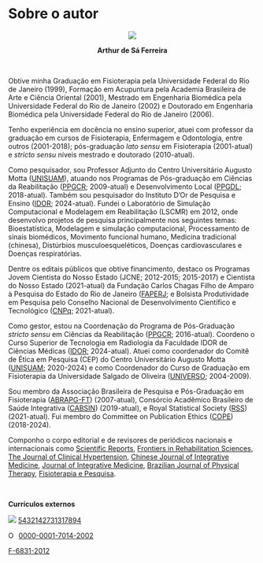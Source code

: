 # **Sobre o autor** {#author .unnumbered}

```{=latex}
\markboth{}{}
```
<center>

![](images/ASF.png) <br>

**Arthur de Sá Ferreira**

</center>

<br>

Obtive minha Graduação em Fisioterapia pela Universidade Federal do Rio de Janeiro (1999), Formação em Acupuntura pela Academia Brasileira de Arte e Ciência Oriental (2001), Mestrado em Engenharia Biomédica pela Universidade Federal do Rio de Janeiro (2002) e Doutorado em Engenharia Biomédica pela Universidade Federal do Rio de Janeiro (2006).

Tenho experiência em docência no ensino superior, atuei com professor da graduação em cursos de Fisioterapia, Enfermagem e Odontologia, entre outros (2001-2018); pós-graduação *lato sensu* em Fisioterapia (2001-atual) e *stricto sensu* níveis mestrado e doutorado (2010-atual).

Como pesquisador, sou Professor Adjunto do Centro Universitário Augusto Motta ([UNISUAM](https://www.unisuam.edu.br)), atuando nos Programas de Pós-graduação em Ciências da Reabilitação ([PPGCR](https://www.unisuam.edu.br/programa-pos-graduacao-ciencias-da-reabilitacao); 2009-atual) e Desenvolvimento Local ([PPGDL](https://www.unisuam.edu.br/programa-pos-graduacao-desenvolvimento-local); 2018-atual). Também sou pesquisador do Instituto D'Or de Pesquisa e Ensino ([IDOR](https://www.rededorsaoluiz.com.br/instituto/idor); 2024-atual). Fundei o Laboratório de Simulação Computacional e Modelagem em Reabilitação (LSCMR) em 2012, onde desenvolvo projetos de pesquisa principalmente nos seguintes temas: Bioestatística, Modelagem e simulação computacional, Processamento de sinais biomédicos, Movimento funcional humano, Medicina tradicional (chinesa), Distúrbios musculoesqueléticos, Doenças cardiovasculares e Doenças respiratórias.

Dentre os editais públicos que obtive financimento, destaco os Programas Jovem Cientista do Nosso Estado (JCNE; 2012-2015; 2015-2017) e Cientista do Nosso Estado (2021-atual) da Fundação Carlos Chagas Filho de Amparo à Pesquisa do Estado do Rio de Janeiro ([FAPERJ](https://www.faperj.br); e Bolsista Produtividade em Pesquisa pelo Conselho Nacional de Desenvolvimento Científico e Tecnológico ([CNPq](http://www.cnpq.br); 2021-atual).

Como gestor, estou na Coordenação do Programa de Pós-Graduação *stricto sensu* em Ciências da Reabilitação ([PPGCR](https://www.unisuam.edu.br/programa-pos-graduacao-ciencias-da-reabilitacao); 2016-atual). Coordeno o Curso Superior de Tecnologia em Radiologia da Faculdade IDOR de Ciências Médicas ([IDOR](https://www.rededorsaoluiz.com.br/instituto/idor/cursos/vestibular-agendado-curso-superior-de-tecnologia-em-radiologia/); 2024-atual). Atuei como coordenador do Comitê de Ética em Pesquisa (CEP) do Centro Universitário Augusto Motta ([UNISUAM](https://www.unisuam.edu.br); 2020-2024) e como Coordenador do Curso de Graduação em Fisioterapia da Universidade Salgado de Oliveira ([UNIVERSO](https://universo.edu.br); 2004-2009).

Sou membro da Associação Brasileira de Pesquisa e Pós-Graduação em Fisioterapia ([ABRAPG-FT](https://abrapg-ft.org.br/portal/)) (2007-atual), Consórcio Acadêmico Brasileiro de Saúde Integrativa ([CABSIN](https://cabsin.org.br)) (2019-atual), e Royal Statistical Society ([RSS](https://rss.org.uk)) (2021-atual). Fui membro do Committee on Publication Ethics ([COPE](https://publicationethics.org)) (2018-2024).

Componho o corpo editorial e de revisores de periódicos nacionais e internacionais como [Scientific Reports](https://www.nature.com/srep/about/editors), [Frontiers in Rehabilitation Sciences](https://www.frontiersin.org/research-topics/26395/systemic-effects-and-disabilities-in-long-covid-syndrome-current-approaches-and-clinical-challenges), [The Journal of Clinical Hypertension](https://onlinelibrary.wiley.com/journal/17517176), [Chinese Journal of Integrative Medicine](https://www.springer.com/journal/11655/editors), [Journal of Integrative Medicine](https://www.journals.elsevier.com/journal-of-integrative-medicine/editorial-board), [Brazilian Journal of Physical Therapy](https://www.sciencedirect.com/journal/brazilian-journal-of-physical-therapy), [Fisioterapia e Pesquisa](https://www.scielo.br/journal/fp/about/#editors).

<br>

**Currículos externos**

<!--LATTES badge-->

<div>

<img src="http://buscatextual.cnpq.br/buscatextual/images/v2/icone_lattes.png"/> [5432142731317894](http://lattes.cnpq.br/5432142731317894)

</div>

<!--ORCID badge-->

::: {itemscope="" itemtype="https://schema.org/Person"}
<a itemprop="sameAs" content="https://orcid.org/0000-0001-7014-2002" href="https://orcid.org/0000-0001-7014-2002" target="orcid.widget" rel="me noopener noreferrer" style="vertical-align:top;"><img src="https://orcid.org/sites/default/files/images/orcid_16x16.png" alt="ORCID iD icon" style="width:1em;margin-right:.5em;"/>0000-0001-7014-2002</a>
:::

<!--Web of Science badge-->

<div>

<i class="ai ai-clarivate-square"></i> [F-6831-2012](https://publons.com/researcher/F-6831-2012)</a>

</div>

<link rel="stylesheet" href="https://cdn.jsdelivr.net/gh/jpswalsh/academicons@1/css/academicons.min.css">
